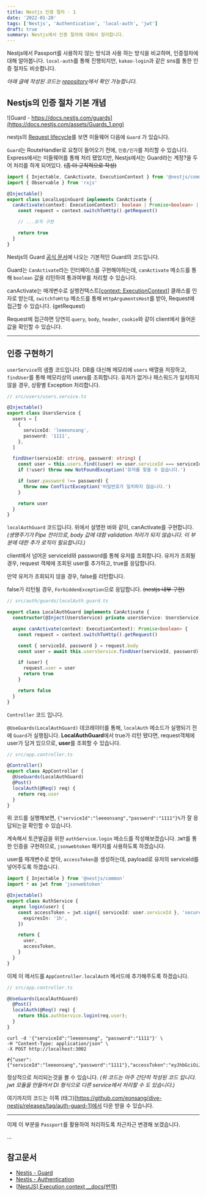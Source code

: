 ```yaml
---
title: Nestjs 인증 절차 - 1
date: '2022-01-20'
tags: ['Nestjs', 'Authentication', 'local-auth', 'jwt']
draft: true
summary: Nestjs에서 인증 절차에 대해서 정리합니다.
---
```



Nestjs에서 Passport를 사용하지 않는 방식과 사용 하는 방식을 비교하며, 인증절차에 대해 알아봅니다. `local-auth`를 통해 진행되지만, `kakao-login`과 같은 sns를 통한 인증 절차도 비슷합니다.

_아래 글에 작성된 코드는 [repository](https://github.com/eonsang/dive-nestjs/tree/main/auth-guard)에서 확인 가능합니다._

## Nestjs의 인증 절차 기본 개념

![Guard - https://docs.nestjs.com/guards](https://docs.nestjs.com/assets/Guards_1.png)

nestjs의 [Request lifecycle](https://docs.nestjs.com/faq/request-lifecycle)를 보면 미들웨어 다음에 `Guard` 가 있습니다.

`Guard`는 RouteHandler로 요청이 들어오기 전에, `인증/인가`를 처리할 수 있습니다. Express에서는 미들웨어를 통해 처리 됐었지만, Nestjs에서는 Guard라는 계정?을 두어 처리를 하게 되어있다. ~~(좀 더 규칙적으로 작성)~~

```typescript
import { Injectable, CanActivate, ExecutionContext } from '@nestjs/common'
import { Observable } from 'rxjs'

@Injectable()
export class LocalLoginGuard implements CanActivate {
  canActivate(context: ExecutionContext): boolean | Promise<boolean> | Observable<boolean> {
    const request = context.switchToHttp().getRequest()

    // ...로직 구현

    return true
  }
}
```

Nestjs의 Guard [공식 문서](https://docs.nestjs.com/guards)에 나오는 기본적인 Guard의 코드입니다.

Guard는 `CanActivate`라는 인터페이스를 구현해야하는데, `canActivate` 메소드를 통해 `boolean` 값을 리턴하여 통과여부를 처리할 수 있습니다.

canActivate는 매개변수로 실행컨텍스트[[context: ExecutionContext](https://docs.nestjs.com/fundamentals/execution-context#execution-context)] 클래스를 인자로 받는데, `switchToHttp` 메소드를 통해 `HttpArgumentsHost`를 받아, Request에 접근할 수 있습니다. (getRequest)

Request에 접근하면 당연히 `query`, `body`, `header`, `cookie`와 같이 client에서 들어온 값을 확인할 수 있습니다.

---

## 인증 구현하기

`userService`의 샘플 코드입니다. DB를 대신해 메모리에 `users` 배열을 저장하고, `findUser`를 통해 메모리상의 users를 조회합니다.
유저가 없거나 패스워드가 일치하지 않을 경우, 상황별 Exception 처리합니다.

```typescript
// src/users/users.service.ts

@Injectable()
export class UsersService {
  users = [
    {
      serviceId: 'leeeonsang',
      password: '1111',
    },
  ]

  findUser(serviceId: string, password: string) {
    const user = this.users.find((user) => user.serviceId === serviceId)
    if (!user) throw new NotFoundException('유저를 찾을 수 없습니다.')

    if (user.password !== password) {
      throw new ConflictException('비밀번호가 일치하지 않습니다.')
    }

    return user
  }
}
```

`localAuthGuard` 코드입니다. 위에서 설명한 바와 같이, canActivate를 구현합니다. _(생명주기가 Pipe 전이므로, body 값에 대함 validation 처리가 되지 않습니다. 이 부분에 대한 추가 로직이 필요합니다.)_

client에서 넘어온 serviceId와 password를 통해 유저를 조회합니다. 유저가 조회될 경우, request 객체에 조회된 user를 추가하고, true를 응답합니다.

만약 유저가 조회되지 않을 경우, false를 리턴합니다.

false가 리턴될 경우, `ForbiddenException`으로 응답합니다. ~~(nestjs 내부 구현)~~

```typescript
// src/auth/guards/localAuth.guard.ts

export class LocalAuthGuard implements CanActivate {
  constructor(@Inject(UsersService) private usersService: UsersService) {}

  async canActivate(context: ExecutionContext): Promise<boolean> {
    const request = context.switchToHttp().getRequest()

    const { serviceId, password } = request.body
    const user = await this.usersService.findUser(serviceId, password)

    if (user) {
      request.user = user
      return true
    }

    return false
  }
}
```

`Controller` 코드 입니다.

`@UseGuards(LocalAuthGuard)` 데코레이터를 통해, `localAuth` 메소드가 실행되기 전에 `Guard`가 실행됩니다. **LocalAuthGuard**에서 true가 리턴 됐다면, request객체에 user가 담겨 있으므로, **user**를 조회할 수 있습니다.

```typescript
// src/app.controller.ts

@Controller()
export class AppController {
  @UseGuards(LocalAuthGuard)
  @Post()
  localAuth(@Req() req) {
    return req.user
  }
}
```

위 코드를 실행해보면, `{"serviceId":"leeeonsang","password":"1111"}%`가 잘 응답되는걸 확인할 수 있습니다.

계속해서 토큰발급을 위한 `authService.login` 메소드를 작성해보겠습니다. `JWT`를 통한 인증을 구현하므로, `jsonwebtoken` 패키지를 사용하도록 하겠습니다.

user를 매개변수로 받아, `accessToken`을 생성하는데, payload로 유저의 serviceId를 넣어주도록 하겠습니다.

```typescript
import { Injectable } from '@nestjs/common'
import * as jwt from 'jsonwebtoken'

@Injectable()
export class AuthService {
  async login(user) {
    const accessToken = jwt.sign({ serviceId: user.serviceId }, 'secure', {
      expiresIn: '1h',
    })

    return {
      user,
      accessToken,
    }
  }
}
```

이제 이 메서드를 `AppController.localAuth` 메서드에 추가해주도록 하겠습니다.

```typescript
// src/app.controller.ts

@UseGuards(LocalAuthGuard)
  @Post()
  localAuth(@Req() req) {
    return this.authService.login(req.user);
  }
}
```

```shell
curl -d '{"serviceId":"leeeonsang", "password":"1111"}' \
-H "Content-Type: application/json" \
-X POST http://localhost:3002

#{"user":{"serviceId":"leeeonsang","password":"1111"},"accessToken":"eyJhbGciOiJIUz..."}
```

정상적으로 처리되는것을 볼 수 있습니다. _(위 코드는 아주 간단히 작성된 코드 입니다. jwt 모듈을 만들어서 DI 형식으로 다른 service에서 처리할 수 도 있습니다.)_

여기까지의 코드는 이쪽 (태그)[https://github.com/eonsang/dive-nestjs/releases/tag/auth-guard-1]에서 다운 받을 수 있습니다.

---

이제 이 부분을 `Passport`를 활용하여 처리하도록 차근차근 변경해 보겠습니다.

...

## 참고문서

- [Nestjs - Guard](https://docs.nestjs.com/guards)
- [Nestjs - Authentication](https://docs.nestjs.com/security/authentication)
- [[NestJS] Execution context \_\_docs(번역)](https://velog.io/@from_numpy/NestJS-Execution-context-docs%EB%B2%88%EC%97%AD)
